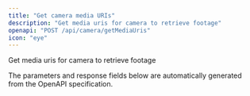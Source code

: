 ```yaml
---
title: "Get camera media URIs"
description: "Get media uris for camera to retrieve footage"
openapi: "POST /api/camera/getMediaUris"
icon: "eye"
---
```


Get media uris for camera to retrieve footage

<Note>
The parameters and response fields below are automatically generated from the OpenAPI specification.
</Note>
